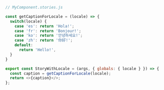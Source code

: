 ```js
// MyComponent.stories.js

const getCaptionForLocale = (locale) => {
  switch(locale) {
    case 'es': return 'Hola!';
    case 'fr': return 'Bonjour!';
    case 'ko': return '안녕하세요!';
    case 'zh': return '你好!';
    default:
      return 'Hello!',
  }
}

export const StoryWithLocale = (args, { globals: { locale } }) => {
  const caption = getCaptionForLocale(locale);
  return <>{caption}</>;
};
```
